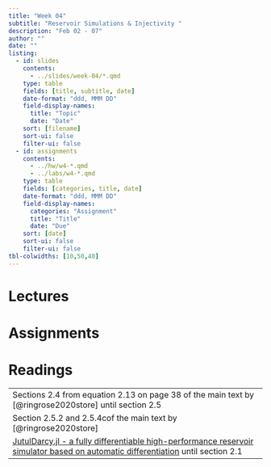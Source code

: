 ```yaml
---
title: "Week 04"
subtitle: "Reservoir Simulations & Injectivity "
description: "Feb 02 - 07"
author: ""
date: ""
listing:
  - id: slides
    contents:
      - ../slides/week-04/*.qmd
    type: table
    fields: [title, subtitle, date]
    date-format: "ddd, MMM DD"
    field-display-names:
      title: "Topic"
      date: "Date"
    sort: [filename]
    sort-ui: false
    filter-ui: false
  - id: assignments
    contents:
      - ../hw/w4-*.qmd
      - ../labs/w4-*.qmd
    type: table
    fields: [categories, title, date]
    date-format: "ddd, MMM DD"
    field-display-names:
      categories: "Assignment"
      title: "Title"
      date: "Due"
    sort: [date]
    sort-ui: false
    filter-ui: false
tbl-colwidths: [10,50,40]
---
```


# Lectures

::: {#slides}
:::

# Assignments

::: {#assignments}
:::

# Readings

|                                                                                                           |
|-----------------------------------------------------------------------------------------------------------|
| Sections 2.4 from equation 2.13 on page 38 of the main text by [@ringrose2020store] until section 2.5     | 
| Section 2.5.2 and 2.5.4cof the main text by [@ringrose2020store]                                          |
| [JutulDarcy.jl - a fully differentiable high-performance reservoir simulator based on automatic differentiation](https://www.dropbox.com/scl/fi/asi4wb69eun1n1wv0fm0m/COMG-JutulDarcy.pdf?rlkey=c2also901hpq0s2ujfp77v7g4&st=lyw1zoz0&dl=0) until section 2.1                                                                               | 

